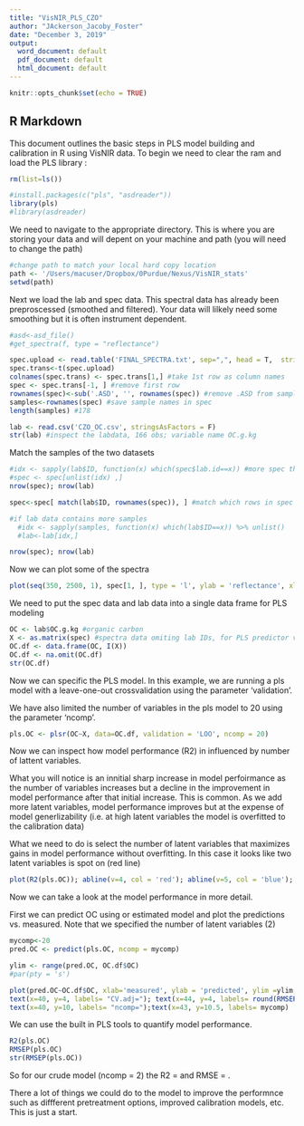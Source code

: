 ```yaml
---
title: "VisNIR_PLS_CZO"
author: "JAckerson_Jacoby_Foster"
date: "December 3, 2019"
output:
  word_document: default
  pdf_document: default
  html_document: default
---
```


```r
knitr::opts_chunk$set(echo = TRUE)
```

## R Markdown

This document outlines the basic steps in PLS model building and calibration in R using VisNIR data. 
To begin we need to clear the ram and load the PLS library :
```r
rm(list=ls())

#install.packages(c("pls", "asdreader"))
library(pls)
#library(asdreader)
```

We need to navigate to the appropriate directory.  This is where you are storing your data and will depent on your machine and path (you will need to change the path)

```r
#change path to match your local hard copy location
path <- '/Users/macuser/Dropbox/0Purdue/Nexus/VisNIR_stats'
setwd(path)

```

Next we load the lab and spec data.  This spectral data has already been preproscessed (smoothed and filtered). Your data will lilkely need some smoothing but it is often instrument dependent.  

```r
#asd<-asd_file()
#get_spectra(f, type = "reflectance")

spec.upload <- read.table('FINAL_SPECTRA.txt', sep=",", head = T,  stringsAsFactors = F) #transpose so wavelength = rows, samples as columns
spec.trans<-t(spec.upload)
colnames(spec.trans) <- spec.trans[1,] #take 1st row as column names
spec <- spec.trans[-1, ] #remove first row
rownames(spec)<-sub('.ASD', '', rownames(spec)) #remove .ASD from sample names
samples<-rownames(spec) #save sample names in spec
length(samples) #178

lab <- read.csv('CZO_OC.csv', stringsAsFactors = F)
str(lab) #inspect the labdata, 166 obs; variable name OC.g.kg
```

Match the samples of the two datasets
```r
#idx <- sapply(lab$ID, function(x) which(spec$lab.id==x)) #more spec than lab data
#spec <- spec[unlist(idx) ,]
nrow(spec); nrow(lab)

spec<-spec[ match(lab$ID, rownames(spec)), ] #match which rows in spec are in labdata 

#if lab data contains more samples
  #idx <- sapply(samples, function(x) which(lab$ID==x)) %>% unlist()
  #lab<-lab[idx,]

nrow(spec); nrow(lab)

```

Now we can plot some of the spectra
```r
plot(seq(350, 2500, 1), spec[1, ], type = 'l', ylab = 'reflectance', xlab = ' wavelength [nm]') #seq goes by 1, don't subtract 1st column
```

We need to put the spec data and lab data into a single data frame for PLS modeling
```r
OC <- lab$OC.g.kg #organic carbon
X <- as.matrix(spec) #spectra data omiting lab IDs, for PLS predictor variables need to be in a single matrix object
OC.df <- data.frame(OC, I(X))
OC.df <- na.omit(OC.df)
str(OC.df)
```

Now we can specific the PLS model.  In this example, we are running a pls model with a leave-one-out crossvalidation using the parameter 'validation'.

We have also limited the number of variables in the pls model to 20 using the parameter 'ncomp'. 
```r
pls.OC <- plsr(OC~X, data=OC.df, validation = 'LOO', ncomp = 20)
```

Now we can inspect how model performance (R2) in influenced by number of lattent variables.

What you will notice is an innitial sharp increase in model perfoirmance as the number of variables increases but a decline in the improvement in model performance after that initial increase.  This is common. As we add more latent variables, model performance improves but at the expense of model generlizability (i.e. at high latent variables the model is overfitted to the calibration data)  

What we need to do is select the number of latent variables that maximizes gains in model performance without overfitting.  In this case it looks like two latent variables is spot on (red line)  
```r
plot(R2(pls.OC)); abline(v=4, col = 'red'); abline(v=5, col = 'blue'); abline(h=.8, col = 'darkgray', lty='dotted'); 
```

Now we can take a look at the model performance in more detail.  

First we can predict OC using or estimated model and plot the predictions vs. measured.  Note that we specified the number of latent variables (2)
```r
mycomp<-20
pred.OC <- predict(pls.OC, ncomp = mycomp)

ylim <- range(pred.OC, OC.df$OC)
#par(pty = 's')

plot(pred.OC~OC.df$OC, xlab='measured', ylab = 'predicted', ylim =ylim, xlim = ylim); abline(0,1); text(x=40, y=7, labels= "R2=");  text(x=43, y=7, labels= round(R2(pls.OC)$val[mycomp],2));
text(x=40, y=4, labels= "CV.adj="); text(x=44, y=4, labels= round(RMSEP(pls.OC)$val[2,1,mycomp],2));
text(x=40, y=10, labels= "ncomp=");text(x=43, y=10.5, labels= mycomp)
```

We can use the built in PLS tools to quantify model performance.
```r
R2(pls.OC)
RMSEP(pls.OC)
str(RMSEP(pls.OC))
```

So for our crude model (ncomp = 2) the R2 =  and RMSE =   .  

There a lot of things we could do to the model to improve the performnce such as diffferent pretreatment options, improved calibration models, etc. This is just a start.

















